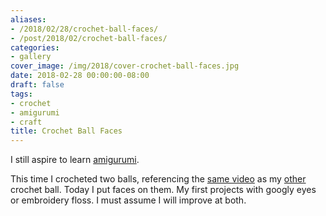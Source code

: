 ```yaml
---
aliases:
- /2018/02/28/crochet-ball-faces/
- /post/2018/02/crochet-ball-faces/
categories:
- gallery
cover_image: /img/2018/cover-crochet-ball-faces.jpg
date: 2018-02-28 00:00:00-08:00
draft: false
tags:
- crochet
- amigurumi
- craft
title: Crochet Ball Faces
---
```


I still aspire to learn [amigurumi][].

[amigurumi]: https://en.wikipedia.org/wiki/Amigurumi
<!--more-->

This time I crocheted two balls, referencing the [same video][] as my [other][] crochet ball. Today I
put faces on them. My first projects with googly eyes or embroidery floss. I must assume I will
improve at both.

[same video]: https://youtu.be/mJ47MLlrLzw
[other]: /post/2015/03/amigurumi-ball-thing
